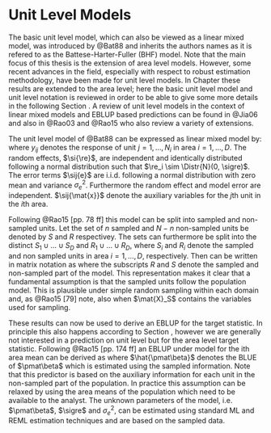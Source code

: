 # Unit Level Models
\label{sec:unit_level}

The basic unit level model, which can also be viewed as a linear mixed model, 
was introduced by @Bat88 and inherits the authors names as it is refered to as 
the Battese-Harter-Fuller (BHF) model. Note that the main focus of this thesis 
is the extension of area level models. However, some recent advances in the 
field, especially with respect to robust estimation methodology, have been made 
for unit level models. In Chapter \ref{chap:rfh} these results are extended to
the area level; here the basic unit level model and unit level notation is
reviewed in order to be able to give some more details in the following Section
\ref{sec:saerobust}. A review of unit level models in the context of linear
mixed models and EBLUP based predictions can be found in @Jia06 and also in
@Rao03 and @Rao15 who also review a variety of extensions.

The unit level model of @Bat88 can be expressed as linear mixed model by:
\empty{
\begin{align}
	 y_{ij} = \sij{\mat{x}}^\top\pmat\beta + \si{\re} + \sij{e} \label{eq:bhf}
\end{align}
}where $y_{ij}$ denotes the response of unit $j = 1, \dots, N_i$ in area $i = 1,
\dots, D$. The random effects, $\si{\re}$, are independent and identically 
distributed following a normal distribution such that $\re_i \sim \Distr{N}(0, 
\sigre)$. The error terms $\sij{e}$ are i.i.d. following a normal distribution 
with zero mean and variance $\sigma_e^2$. Furthermore the random effect and 
model error are independent. $\sij{\mat{x}}$ denote the auxiliary variables for
the $j$th unit in the $i$th area.

Following @Rao15[pp. 78 ff] this model can be split into sampled and non-sampled
units. Let the set of $n$ sampled and $N-n$ non-sampled units be denoted by $S$
and $R$ respectivey. The sets can furthermore be split into the distinct $S_1 
\cup \dots \cup S_D$ and $R_1 \cup \dots \cup R_D$, where $S_i$ and $R_i$ denote
the sampled and non sampled units in area $i = 1, \dots, D$, respectively. Then
\eq{eq:bhf} can be written in matrix notation as
\empty{
\begin{align*}
\mat{y} = 
  \begin{pmatrix}\mat{y}_S\\\mat{y}_R\end{pmatrix} =
  \begin{pmatrix}\mat{X}_S\\\mat{X}_R\end{pmatrix} \pmat\beta +
  \begin{pmatrix}\mat{Z}_S\\\mat{Z}_R\end{pmatrix} \pmat\re + 
  \begin{pmatrix}\mat{e}_S\\\mat{e}_R\end{pmatrix}
\end{align*}
}where the subscripts $R$ and $S$ denote the sampled and non-sampled part of the
model. This representation makes it clear that a fundamental assumption is that 
the sampled units follow the population model. This is plausible under simple 
random sampling within each domain and, as @Rao15[79] note, also when $\mat{X}_S$
contains the variables used for sampling.

These results can now be used to derive an EBLUP for the target statistic. In 
principle this also happens according to Section \ref{sec:blup}, however we are 
generally not interested in a prediction on unit level but for the area level 
target statistic. Following @Rao15[pp. 174 ff] an EBLUP under model \eq{eq:bhf}
for the ith area mean can be derived as
\empty{
\begin{align}
\label{eq:bhfeblup}
\hat{\theta}_i^{BHF} = N_i^{-1} \Paran{\sum_{j \in S_i} y_{ij} + 
  \sum_{j\in R_i}(\sij{\mat{x}}^\top\hat{{\pmat\beta}} + \si{\hat{\re}})}
\end{align}
}where $\hat{\pmat\beta}$ denotes the BLUE of $\pmat\beta$ which is estimated using the
sampled information. Note that this predictor is based on the auxiliary 
information for each unit in the non-sampled part of the population. In practice
this assumption can be relaxed by using the area means of the population which 
need to be available to the analyst. The unknown parameters of the model, i.e.
$\pmat\beta$, $\sigre$ and $\sigma_e^2$, can be estimated using standard ML and REML
estimation techniques and are based on the sampled data.


